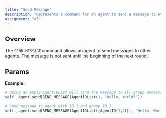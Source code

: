 ```yaml
---
title: "Send Message"
description: "Represents a command for an agent to send a message to other agents."
assignment: "a3"
---
```


## Overview

The `SEND_MESSAGE` command allows an agent to send messages to other agents.
The message is not sent until the beginning of the next round.

## Params

<Attribute
  name="agent_id_list"
  type="AgentIDList"
  description="The list of agents to send a message to. If empty, it will send to all group members."
  required
/>

<Attribute
  name="message"
  type="str"
  description="The content of the message."
  required
/>

**Example:**

```py
# Using an empty AgentIDList will send the message to all group members.
self._agent.send(SEND_MESSAGE(AgentIDList(), "Hello, World!"))

# Send message to Agent with ID 1 and group ID 1.
self._agent.send(SEND_MESSAGE(AgentIDList([AgentID(1,1)]), "Hello, World!"))
```
